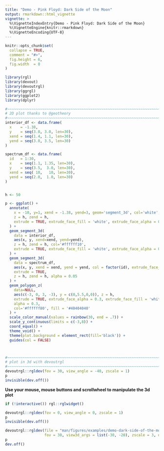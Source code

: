 ```yaml
---
title: "Demo - Pink Floyd: Dark Side of the Moon"
output: rmarkdown::html_vignette
vignette: >
  %\VignetteIndexEntry{Demo - Pink Floyd: Dark Side of the Moon}
  %\VignetteEngine{knitr::rmarkdown}
  %\VignetteEncoding{UTF-8}
---
```


```r
knitr::opts_chunk$set(
  collapse = TRUE,
  comment = "#>",
  fig.height = 6,
  fig.width  = 8
)
```


```r
library(rgl)
library(devout)
library(devoutrgl)
library(ggrgl)
library(ggplot2)
library(dplyr)
```


```r
#~~~~~~~~~~~~~~~~~~~~~~~~~~~~~~~~~~~~~~~~~~~~~~~~~~~~~~~~~~~~~~~~~~~~~~~~~~~~~
# 2D plot thanks to @geotheory
#~~~~~~~~~~~~~~~~~~~~~~~~~~~~~~~~~~~~~~~~~~~~~~~~~~~~~~~~~~~~~~~~~~~~~~~~~~~~~
interior_df <- data.frame(
  x    = -1.38,
  y    = seq(3.0, 3.0, len=30),
  xend = seq(1.4, 1.1, len=30), 
  yend = seq(3.0, 3.5, len=30)
)

spectrum_df <- data.frame(
  id   = 1:30, 
  x    = seq(1.1, 1.35, len=30), 
  y    = seq(3.5,  3.0, len=30),
  xend = seq( 10,   10, len=30), 
  yend = seq(2.0,  1.0, len=30)
)


h <- 50

p <- ggplot() + 
  annotate(
    x = -10, y=1, xend = -1.38, yend=3, geom='segment_3d', col='white', 
    z = h, zend = h, 
    extrude = TRUE, extrude_face_fill = 'white', extrude_face_alpha = 0.3
  ) +
  geom_segment_3d(
    data = interior_df, 
    aes(x, y, xend=xend, yend=yend), 
    z = h, zend = h, col='#ffffff10',
    extrude = TRUE, extrude_face_fill = 'white', extrude_face_alpha = 0.05
  ) +
  geom_segment_3d(
    data = spectrum_df, 
    aes(x, y, xend = xend, yend = yend, col = factor(id), extrude_face_fill = factor(id)), 
    extrude = TRUE,
    z = h, zend = h, alpha = 0.05
  ) +
  geom_polygon_z(
    data=NULL, 
    aes(c(-3, 0, 3, -3), y = c(0,5.5,0,0)), z = h, 
    extrude = TRUE, extrude_face_alpha = 0.3, extrude_face_fill = 'white', 
    alpha = 0.3,
    col='#ffffff80', fill = '#40404040'
  ) +
  scale_color_manual(values = rainbow(30, end = .7)) +
  scale_y_continuous(limits = c(-3,8)) +
  coord_equal() + 
  theme_void() + 
  theme(plot.background = element_rect(fill='black')) +
  guides(col = FALSE)



#~~~~~~~~~~~~~~~~~~~~~~~~~~~~~~~~~~~~~~~~~~~~~~~~~~~~~~~~~~~~~~~~~~~~~~~~~~~~~
# plot in 3d with devoutrgl
#~~~~~~~~~~~~~~~~~~~~~~~~~~~~~~~~~~~~~~~~~~~~~~~~~~~~~~~~~~~~~~~~~~~~~~~~~~~~~
devoutrgl::rgldev(fov = 30, view_angle = -40, zscale = 1)
p
invisible(dev.off())
```

**Use your mouse, mouse buttons and scrollwheel to manipulate the 3d plot**

```r
if (!interactive()) rgl::rglwidget()
```

```r
devoutrgl::rgldev(fov = 0, view_angle = 0, zscale = 1)
p
invisible(dev.off())
```



```r
devoutrgl::rgldev(file = "man/figures/examples/demo-dark-side-of-the-moon.png",  close_window = FALSE,
                  fov = 30, view3d_args = list(-30, -20), zscale = 3, dpi = 200)
p
dev.off()
```

